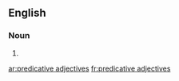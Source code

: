 ==English==

===Noun===
{{head|en|plural|head=[[predicative]] [[adjective]]s}}

# {{plural of|predicative adjective|lang=en}}

[[ar:predicative adjectives]]
[[fr:predicative adjectives]]